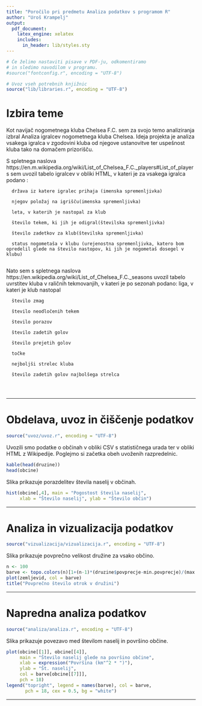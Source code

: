 ```yaml
---
title: "Poročilo pri predmetu Analiza podatkov s programom R"
author: "Uroš Krampelj"
output:
  pdf_document:
    latex_engine: xelatex
    includes:
      in_header: lib/styles.sty
---
```


```r
# Če želimo nastaviti pisave v PDF-ju, odkomentiramo
# in sledimo navodilom v programu.
#source("fontconfig.r", encoding = "UTF-8")

# Uvoz vseh potrebnih knjižnic
source("lib/libraries.r", encoding = "UTF-8")
```

# Izbira teme

Kot  navijač nogometnega kluba Chelsea F.C. sem za svojo temo analiziranja izbral Analiza igralcev nogometnega kluba Chelsea. Ideja projekta je analiza vsakega igralca v zgodovini kluba od njegove ustanovitve ter uspešnost kluba tako na domačem prizorišču. 

S spletnega naslova https://en.m.wikipedia.org/wiki/List_of_Chelsea_F.C._players#List_of_players sem uvozil tabelo igralcev v obliki HTML, v kateri je za vsakega igralca podano :

      država iz katere igralec prihaja (imenska spremenljivka)
 
      njegov položaj na igrišču(imenska spremenljivka)
 
      leta, v katerih je nastopal za klub
 
      število tekem, ki jih je odigral(številska spremenljivka)
 
      število zadetkov za klub(številska spremenljivka)
 
      status nogometaša v klubu (urejenostna spremenljivka, katero bom opredelil glede na število nastopov, ki jih je nogometaš dosegel v klubu)
      

Nato sem s spletnega naslova https://en.wikipedia.org/wiki/List_of_Chelsea_F.C._seasons uvozil tabelo uvrstitev kluba v raličnih tekmovanjih, v kateri je po sezonah podano:
      liga, v kateri je klub nastopal
      
      število zmag
      
      število neodločenih tekem
      
      število porazov
      
      število zadetih golov
      
      število prejetih golov
      
      točke
      
      nejboljši strelec kluba
      
      število zadetih golov najbolšega strelca
      
      
      



***

# Obdelava, uvoz in čiščenje podatkov

```r
source("uvoz/uvoz.r", encoding = "UTF-8")
```

Uvozili smo podatke o občinah v obliki CSV s statističnega urada ter v obliki HTML
z Wikipedije. Poglejmo si začetka obeh uvoženih razpredelnic.

```r
kable(head(druzine))
head(obcine)
```

Slika \ref{fig:histogram} prikazuje porazdelitev števila naselij v občinah.

```r
hist(obcine[,4], main = "Pogostost števila naselij",
     xlab = "Število naselij", ylab = "Število občin")
```

***

# Analiza in vizualizacija podatkov

```r
source("vizualizacija/vizualizacija.r", encoding = "UTF-8")
```

Slika \ref{fig:zemljevid} prikazuje povprečno velikost družine za vsako občino.

```r
n <- 100
barve <- topo.colors(n)[1+(n-1)*(druzine$povprecje-min.povprecje)/(max.povprecje-min.povprecje)]
plot(zemljevid, col = barve)
title("Povprečno število otrok v družini")
```

***

# Napredna analiza podatkov

```r
source("analiza/analiza.r", encoding = "UTF-8")
```

Slika \ref{fig:graf} prikazuje povezavo med številom naselij in površino občine.

```r
plot(obcine[[1]], obcine[[4]],
     main = "Število naselij glede na površino občine",
     xlab = expression("Površina (km"^2 * ")"),
     ylab = "Št. naselij",
     col = barve[obcine[[7]]],
     pch = 18)
legend("topright", legend = names(barve), col = barve,
       pch = 18, cex = 0.5, bg = "white")
```

***

